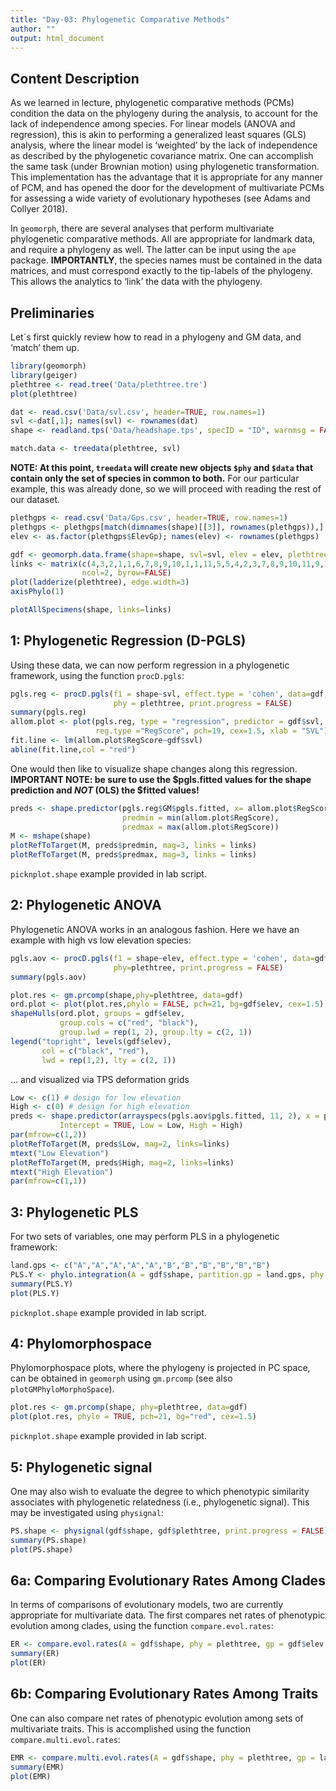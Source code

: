 ---
title: "Day-03: Phylogenetic Comparative Methods"
author: ""
output: html_document
---

## **Content Description**

As we learned in lecture, phylogenetic comparative methods (PCMs) condition the data on the phylogeny during the analysis, to account for the lack of independence among species. For linear models (ANOVA and regression), this is akin to performing a generalized least squares (GLS) analysis, where the linear model is 'weighted' by the lack of independence as described by the phylogenetic covariance matrix. One can accomplish the same task (under Brownian motion) using phylogenetic transformation.  This implementation has the advantage that it is appropriate for any manner of PCM, and has opened the door for the development of multivariate PCMs for assessing a wide variety of evolutionary hypotheses (see Adams and Collyer 2018).

In `geomorph`, there are several analyses that perform multivariate phylogenetic comparative methods. All are appropriate for landmark data, and require a phylogeny as well. The latter can be input using the `ape` package. **IMPORTANTLY**, the species names must be contained in the data matrices, and must correspond exactly to the tip-labels of the phylogeny. This allows the analytics to 'link' the data with the phylogeny. 


## **Preliminaries**

Let´s first quickly review how to read in a phylogeny and GM data, and 'match' them up. 

```{r eval=TRUE, fig.height=10, fig.width=10}
library(geomorph)
library(geiger)
plethtree <- read.tree('Data/plethtree.tre')
plot(plethtree)

dat <- read.csv('Data/svl.csv', header=TRUE, row.names=1)
svl <-dat[,1]; names(svl) <- rownames(dat)
shape <- readland.tps('Data/headshape.tps', specID = "ID", warnmsg = FALSE)

match.data <- treedata(plethtree, svl)  
```

**NOTE: At this point, `treedata` will create new objects `$phy` and `$data` that contain only the set of species in common to both.**  For our particular example, this was already done, so we will proceed with reading the rest of our dataset.

```{r eval=TRUE, fig.height=10, fig.width=10}
plethgps <- read.csv('Data/Gps.csv', header=TRUE, row.names=1)
plethgps <- plethgps[match(dimnames(shape)[[3]], rownames(plethgps)),]
elev <- as.factor(plethgps$ElevGp); names(elev) <- rownames(plethgps)

gdf <- geomorph.data.frame(shape=shape, svl=svl, elev = elev, plethtree=plethtree)
links <- matrix(c(4,3,2,1,1,6,7,8,9,10,1,1,11,5,5,4,2,3,7,8,9,10,11,9,10,1),
                ncol=2, byrow=FALSE)
plot(ladderize(plethtree), edge.width=3)
axisPhylo(1)

```

```{r, eval = TRUE}
plotAllSpecimens(shape, links=links)
```


## **1: Phylogenetic Regression (D-PGLS)**

Using these data, we can now perform regression in a phylogenetic framework, using the function `procD.pgls`:

```{r eval=TRUE}
pgls.reg <- procD.pgls(f1 = shape~svl, effect.type = 'cohen', data=gdf,
                       phy = plethtree, print.progress = FALSE)
summary(pgls.reg)
allom.plot <- plot(pgls.reg, type = "regression", predictor = gdf$svl,
                   reg.type ="RegScore", pch=19, cex=1.5, xlab = "SVL") # make sure to have a predictor 
fit.line <- lm(allom.plot$RegScore~gdf$svl)
abline(fit.line,col = "red")

```

One would then like to visualize shape changes along this regression. **IMPORTANT NOTE: be sure to use the $pgls.fitted values for the shape prediction and *NOT* (OLS) the $fitted values!** 

```{r eval=TRUE}
preds <- shape.predictor(pgls.reg$GM$pgls.fitted, x= allom.plot$RegScore, Intercept = FALSE, 
                         predmin = min(allom.plot$RegScore), 
                         predmax = max(allom.plot$RegScore)) 
M <- mshape(shape)
plotRefToTarget(M, preds$predmin, mag=3, links = links)
plotRefToTarget(M, preds$predmax, mag=3, links = links)

```

`picknplot.shape` example provided in lab script.

## **2: Phylogenetic ANOVA**

Phylogenetic ANOVA works in an analogous fashion. Here we have an example with high vs low elevation species:

```{r eval=TRUE}
pgls.aov <- procD.pgls(f1 = shape~elev, effect.type = 'cohen', data=gdf,
                       phy=plethtree, print.progress = FALSE)
summary(pgls.aov)

plot.res <- gm.prcomp(shape,phy=plethtree, data=gdf)
ord.plot <- plot(plot.res,phylo = FALSE, pch=21, bg=gdf$elev, cex=1.5)
shapeHulls(ord.plot, groups = gdf$elev, 
           group.cols = c("red", "black"),
           group.lwd = rep(1, 2), group.lty = c(2, 1))
legend("topright", levels(gdf$elev), 
       col = c("black", "red"),
       lwd = rep(1,2), lty = c(2, 1))

```

... and visualized via TPS deformation grids

```{r echo = FALSE, eval=TRUE,out.width="100%"}
Low <- c(1) # design for low elevation
High <- c(0) # design for high elevation
preds <- shape.predictor(arrayspecs(pgls.aov$pgls.fitted, 11, 2), x = pgls.aov$X[,-1],
           Intercept = TRUE, Low = Low, High = High)   
par(mfrow=c(1,2)) 
plotRefToTarget(M, preds$Low, mag=2, links=links)
mtext("Low Elevation")
plotRefToTarget(M, preds$High, mag=2, links=links)
mtext("High Elevation")
par(mfrow=c(1,1)) 
```

## **3: Phylogenetic PLS**

For two sets of variables, one may perform PLS in a phylogenetic framework:

```{r eval=TRUE}
land.gps <- c("A","A","A","A","A","B","B","B","B","B","B")
PLS.Y <- phylo.integration(A = gdf$shape, partition.gp = land.gps, phy = plethtree, print.progress = FALSE)
summary(PLS.Y)
plot(PLS.Y)
```

`picknplot.shape` example provided in lab script.

## **4: Phylomorphospace**

Phylomorphospace plots, where the phylogeny is projected in PC space, can be obtained in `geomorph` using `gm.prcomp` (see also `plotGMPhyloMorphoSpace`).

```{r eval=TRUE}
plot.res <- gm.prcomp(shape, phy=plethtree, data=gdf)
plot(plot.res, phylo = TRUE, pch=21, bg="red", cex=1.5)
```

`picknplot.shape` example provided in lab script.

## **5: Phylogenetic signal**

One may also wish to evaluate the degree to which phenotypic similarity associates with phylogenetic relatedness (i.e., phylogenetic signal). This may be investigated using `physignal`:

```{r eval=TRUE}
PS.shape <- physignal(gdf$shape, gdf$plethtree, print.progress = FALSE)
summary(PS.shape)
plot(PS.shape)

```

## **6a: Comparing Evolutionary Rates Among Clades**

In terms of comparisons of evolutionary models, two are currently appropriate for multivariate data. The first compares net rates of phenotypic evolution among clades, using the function `compare.evol.rates`:

```{r eval=TRUE}
ER <- compare.evol.rates(A = gdf$shape, phy = plethtree, gp = gdf$elev, iter=999, method = 'permutation', print.progress = FALSE)
summary(ER)
plot(ER)
```

## **6b: Comparing Evolutionary Rates Among Traits**

One can also compare net rates of phenotypic evolution among sets of multivariate traits. This is accomplished using the function `compare.multi.evol.rates`:

```{r eval=TRUE}
EMR <- compare.multi.evol.rates(A = gdf$shape, phy = plethtree, gp = land.gps, print.progress = FALSE)
summary(EMR)
plot(EMR)
```
